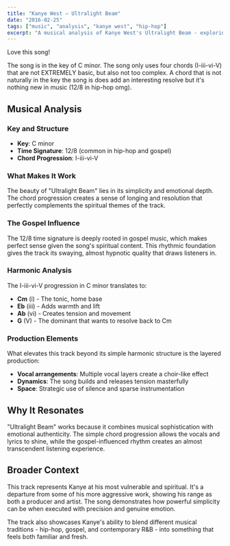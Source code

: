 ```yaml
---
title: "Kanye West – Ultralight Beam"
date: "2016-02-25"
tags: ["music", "analysis", "kanye west", "hip-hop"]
excerpt: "A musical analysis of Kanye West's Ultralight Beam - exploring the chord progressions, key, and what makes this song so compelling."
---
```


Love this song! 

The song is in the key of C minor. The song only uses four chords (I-iii-vi-V) that are not EXTREMELY basic, but also not too complex. A chord that is not naturally in the key the song is does add an interesting resolve but it's nothing new in music (12/8 in hip-hop omg).

## Musical Analysis

### Key and Structure
- **Key**: C minor
- **Time Signature**: 12/8 (common in hip-hop and gospel)
- **Chord Progression**: I-iii-vi-V

### What Makes It Work

The beauty of "Ultralight Beam" lies in its simplicity and emotional depth. The chord progression creates a sense of longing and resolution that perfectly complements the spiritual themes of the track.

### The Gospel Influence

The 12/8 time signature is deeply rooted in gospel music, which makes perfect sense given the song's spiritual content. This rhythmic foundation gives the track its swaying, almost hypnotic quality that draws listeners in.

### Harmonic Analysis

The I-iii-vi-V progression in C minor translates to:
- **Cm** (i) - The tonic, home base
- **Eb** (iii) - Adds warmth and lift
- **Ab** (vi) - Creates tension and movement
- **G** (V) - The dominant that wants to resolve back to Cm

### Production Elements

What elevates this track beyond its simple harmonic structure is the layered production:
- **Vocal arrangements**: Multiple vocal layers create a choir-like effect
- **Dynamics**: The song builds and releases tension masterfully
- **Space**: Strategic use of silence and sparse instrumentation

## Why It Resonates

"Ultralight Beam" works because it combines musical sophistication with emotional authenticity. The simple chord progression allows the vocals and lyrics to shine, while the gospel-influenced rhythm creates an almost transcendent listening experience.

## Broader Context

This track represents Kanye at his most vulnerable and spiritual. It's a departure from some of his more aggressive work, showing his range as both a producer and artist. The song demonstrates how powerful simplicity can be when executed with precision and genuine emotion.

The track also showcases Kanye's ability to blend different musical traditions - hip-hop, gospel, and contemporary R&B - into something that feels both familiar and fresh. 